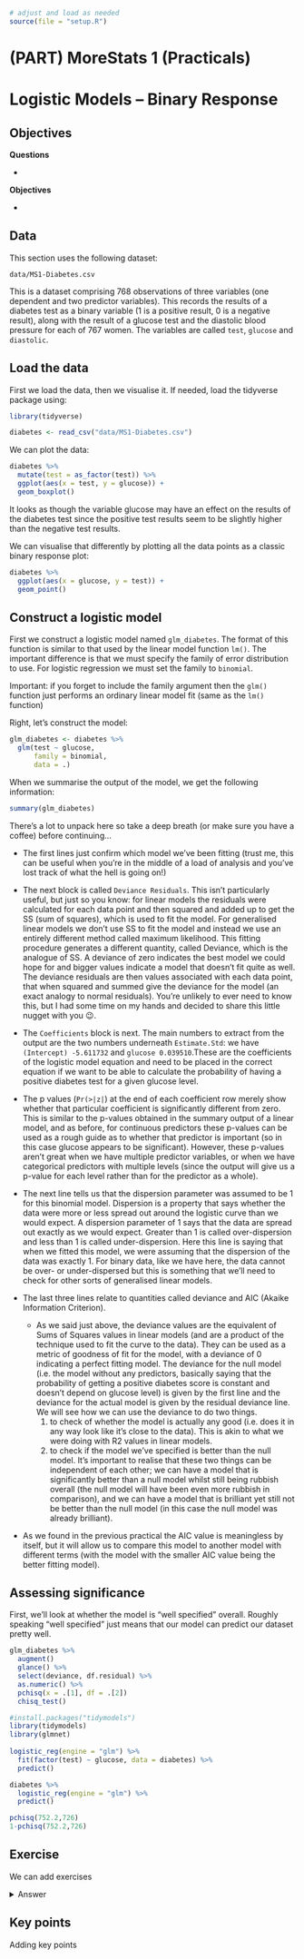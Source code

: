 ```r
# adjust and load as needed
source(file = "setup.R")
```

# (PART) MoreStats 1 (Practicals) {.unnumbered}

# Logistic Models – Binary Response

## Objectives
:::objectives
**Questions**

- 

**Objectives**

- 
:::

## Data
This section uses the following dataset:

`data/MS1-Diabetes.csv`

This is a dataset comprising 768 observations of three variables (one dependent and two predictor variables). This records the results of a diabetes test as a binary variable (1 is a positive result, 0 is a negative result), along with the result of a glucose test and the diastolic blood pressure for each of 767 women. The variables are called `test`, `glucose` and `diastolic`.

## Load the data
First we load the data, then we visualise it. If needed, load the tidyverse package using:

```r
library(tidyverse)
```

```r
diabetes <- read_csv("data/MS1-Diabetes.csv")
```

We can plot the data:

```r
diabetes %>% 
  mutate(test = as_factor(test)) %>% 
  ggplot(aes(x = test, y = glucose)) +
  geom_boxplot()
```

It looks as though the variable glucose may have an effect on the results of the diabetes test since the positive test results seem to be slightly higher than the negative test results.

We can visualise that differently by plotting all the data points as a classic binary response plot:

```r
diabetes %>% 
  ggplot(aes(x = glucose, y = test)) +
  geom_point()
```

## Construct a logistic model
First we construct a logistic model named `glm_diabetes`. The format of this function is similar to that used by the linear model function `lm()`. The important difference is that we must specify the family of error distribution to use. For logistic regression we must set the family to `binomial`.

:::note
Important: if you forget to include the family argument then the `glm()` function just performs an ordinary linear model fit (same as the `lm()` function)
:::

Right, let's construct the model:

```r
glm_diabetes <- diabetes %>% 
  glm(test ~ glucose,
      family = binomial,
      data = .)
```

When we summarise the output of the model, we get the following information:

```r
summary(glm_diabetes)
```

There’s a lot to unpack here so take a deep breath (or make sure you have a coffee) before continuing...

* The first lines just confirm which model we’ve been fitting (trust me, this can be useful when you’re in the middle of a load of analysis and you’ve lost track of what the hell is going on!)

* The next block is called `Deviance Residuals`. This isn’t particularly useful, but just so you know: for linear models the residuals were calculated for each data point and then squared and added up to get the SS (sum of squares), which is used to fit the model. For generalised linear models we don’t use SS to fit the model and instead we use an entirely different method called maximum likelihood. This fitting procedure generates a different quantity, called Deviance, which is the analogue of SS. A deviance of zero indicates the best model we could hope for and bigger values indicate a model that doesn’t fit quite as well. The deviance residuals are then values associated with each data point, that when squared and summed give the deviance for the model (an exact analogy to normal residuals). You’re unlikely to ever need to know this, but I had some time on my hands and decided to share this little nugget with you 😉.

* The `Coefficients` block is next. The main numbers to extract from the output are the two numbers underneath `Estimate.Std`: we have `(Intercept) -5.611732` and `glucose 0.039510`.These are the coefficients of the logistic model equation and need to be placed in the correct equation if we want to be able to calculate the probability of having a positive diabetes test for a given glucose level.

\begin{equation}
P(positive \ test) = \frac{1}{1 + {e}^{-(-5.61 +  0.040 \cdot glucose)}}
\end{equation}

* The p values (`Pr(>|z|`) at the end of each coefficient row merely show whether that particular coefficient is significantly different from zero. This is similar to the p-values obtained in the summary output of a linear model, and as before, for continuous predictors these p-values can be used as a rough guide as to whether that predictor is important (so in this case glucose appears to be significant). However, these p-values aren’t great when we have multiple predictor variables, or when we have categorical predictors with multiple levels (since the output will give us a p-value for each level rather than for the predictor as a whole).

* The next line tells us that the dispersion parameter was assumed to be 1 for this binomial model. Dispersion is a property that says whether the data were more or less spread out around the logistic curve than we would expect. A dispersion parameter of 1 says that the data are spread out exactly as we would expect. Greater than 1 is called over-dispersion and less than 1 is called under-dispersion. Here this line is saying that when we fitted this model, we were assuming that the dispersion of the data was exactly 1. For binary data, like we have here, the data cannot be over- or under-dispersed but this is something that we’ll need to check for other sorts of generalised linear models.

* The last three lines relate to quantities called deviance and AIC (Akaike Information Criterion).
    * As we said just above, the deviance values are the equivalent of Sums of Squares values in linear models (and are a product of the technique used to fit the curve to the data). They can be used as a metric of goodness of fit for the model, with a deviance of 0 indicating a perfect fitting model. The deviance for the null model (i.e. the model without any predictors, basically saying that the probability of getting a positive diabetes score is constant and doesn’t depend on glucose level) is given by the first line and the deviance for the actual model is given by the residual deviance line. We will see how we can use the deviance to do two things.
      1. to check of whether the model is actually any good (i.e. does it in any way look like it’s close to the data). This is akin to what we were doing with R2 values in linear models.
      2.	to check if the model we’ve specified is better than the null model.
    It’s important to realise that these two things can be independent of each other; we can have a model that is significantly better than a null model whilst still being rubbish overall (the null model will have been even more rubbish in comparison), and we can have a model that is brilliant yet still not be better than the null model (in this case the null model was already brilliant).
* As we found in the previous practical the AIC value is meaningless by itself, but it will allow us to compare this model to another model with different terms (with the model with the smaller AIC value being the better fitting model).

## Assessing significance
First, we’ll look at whether the model is "well specified" overall. Roughly speaking "well specified" just means that our model can predict our dataset pretty well.

```r
glm_diabetes %>% 
  augment()
  glance() %>%
  select(deviance, df.residual) %>% 
  as.numeric() %>% 
  pchisq(x = .[1], df = .[2])
  chisq_test()

#install.packages("tidymodels")
library(tidymodels)
library(glmnet)
  
logistic_reg(engine = "glm") %>% 
  fit(factor(test) ~ glucose, data = diabetes) %>% 
  predict()

diabetes %>% 
  logistic_reg(engine = "glm") %>% 
  predict()
```


```r
pchisq(752.2,726)
1-pchisq(752.2,726)
```


## Exercise
:::exercise
We can add exercises

<details><summary>Answer</summary>
With answers
</details>
:::

## Key points

:::keypoints
Adding key points
:::
